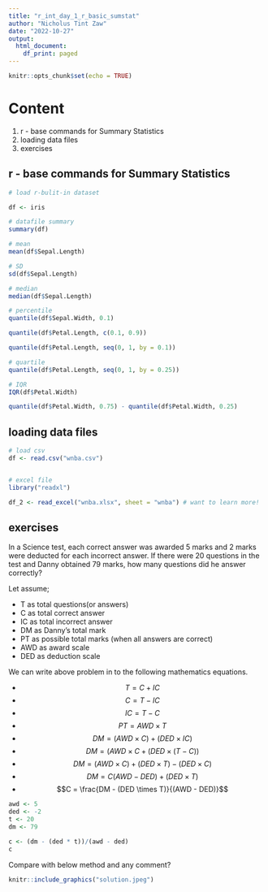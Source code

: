 ```yaml
---
title: "r_int_day_1_r_basic_sumstat"
author: "Nicholus Tint Zaw"
date: "2022-10-27"
output:
  html_document:
    df_print: paged
---
```


```r
knitr::opts_chunk$set(echo = TRUE)
```



# Content 

1. r - base commands for Summary Statistics 
1. loading data files  
1. exercises 





## r - base commands for Summary Statistics 

```r
# load r-bulit-in dataset 

df <- iris

# datafile summary 
summary(df)

# mean 
mean(df$Sepal.Length)

# SD
sd(df$Sepal.Length)

# median
median(df$Sepal.Length)

# percentile 
quantile(df$Sepal.Width, 0.1)

quantile(df$Petal.Length, c(0.1, 0.9))

quantile(df$Petal.Length, seq(0, 1, by = 0.1))

# quartile
quantile(df$Petal.Length, seq(0, 1, by = 0.25))

# IQR
IQR(df$Petal.Width)

quantile(df$Petal.Width, 0.75) - quantile(df$Petal.Width, 0.25)

```



## loading data files  

```r
# load csv 
df <- read.csv("wnba.csv")


# excel file 
library("readxl")

df_2 <- read_excel("wnba.xlsx", sheet = "wnba") # want to learn more!

```



## exercises 

In a Science test, each correct answer was awarded 5 marks and 2 marks were deducted for each incorrect answer. If there were 20 questions in the test and Danny obtained 79 marks, how many questions did he answer correctly? 


Let assume;

+ T as total questions(or answers) 
+ C as total correct answer 
+ IC as total incorrect answer 
+ DM as Danny's total mark
+ PT as possible total marks (when all answers are correct)
+ AWD as award scale 
+ DED as deduction scale 

We can write above problem in to the following mathematics equations. 

+ $$T = C + IC$$ 
+ $$C = T - IC$$
+ $$IC = T - C$$
+ $$PT = AWD \times T$$
+ $$DM = (AWD \times C) + (DED \times IC)$$
+ $$DM = (AWD \times C + (DED \times (T - C))$$
+ $$DM = (AWD \times C) + (DED \times T) - (DED \times C)$$
+ $$DM = C(AWD - DED) + (DED \times T)$$
+ $$C = \frac{DM - (DED \times T)}{(AWD - DED)}$$


```r

awd <- 5
ded <- -2
t <- 20
dm <- 79

c <- (dm - (ded * t))/(awd - ded)
c

```




Compare with below method and any comment?

```r

knitr::include_graphics("solution.jpeg")

```

